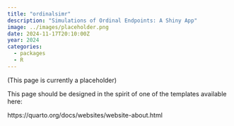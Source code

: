 ```yaml
---
title: "ordinalsimr"
description: "Simulations of Ordinal Endpoints: A Shiny App"
image: ../images/placeholder.png
date: 2024-11-17T20:10:00Z
year: 2024
categories:
  - packages
  - R
---
```


(This page is currently a placeholder)

This page should be designed in the spirit of one of the templates available here:

https://quarto.org/docs/websites/website-about.html